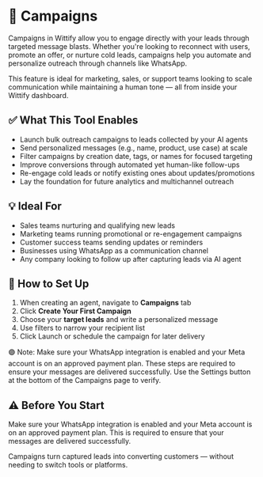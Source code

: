 # 📣 Campaigns

Campaigns in Wittify allow you to engage directly with your leads through targeted message blasts. Whether you're looking to reconnect with users, promote an offer, or nurture cold leads, campaigns help you automate and personalize outreach through channels like WhatsApp.

This feature is ideal for marketing, sales, or support teams looking to scale communication while maintaining a human tone — all from inside your Wittify dashboard.

## ✅ What This Tool Enables

- Launch bulk outreach campaigns to leads collected by your AI agents
- Send personalized messages (e.g., name, product, use case) at scale
- Filter campaigns by creation date, tags, or names for focused targeting
- Improve conversions through automated yet human-like follow-ups
- Re-engage cold leads or notify existing ones about updates/promotions
- Lay the foundation for future analytics and multichannel outreach

## 💡 Ideal For

- Sales teams nurturing and qualifying new leads
- Marketing teams running promotional or re-engagement campaigns
- Customer success teams sending updates or reminders
- Businesses using WhatsApp as a communication channel
- Any company looking to follow up after capturing leads via AI agent

## 🔧 How to Set Up

1. When creating an agent, navigate to **Campaigns** tab
2. Click **Create Your First Campaign** 
3. Choose your **target leads** and write a personalized message
4. Use filters to narrow your recipient list
5. Click Launch or schedule the campaign for later delivery

🟣 Note: Make sure your WhatsApp integration is enabled and your Meta account is on an approved payment plan. These steps are required to ensure your messages are delivered successfully. Use the Settings button at the bottom of the Campaigns page to verify.

## ⚠️ Before You Start

Make sure your WhatsApp integration is enabled and your Meta account is on an approved payment plan. This is required to ensure that your messages are delivered successfully.

Campaigns turn captured leads into converting customers — without needing to switch tools or platforms.




